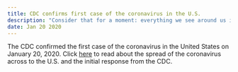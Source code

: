 ```yaml
---
title: CDC confirms first case of the coronavirus in the U.S.
description: "Consider that for a moment: everything we see around us is assumed to have had a cause and is contingent upon."
date: Jan 20 2020
---
```


The CDC confirmed the first case of the coronavirus in the United States on January 20, 2020. Click [here](https://www.wired.com/story/wuhan-china-coronavirus-global-health-emergency/) to read about the spread of the coronavirus across to the U.S. and the initial response from the CDC.
